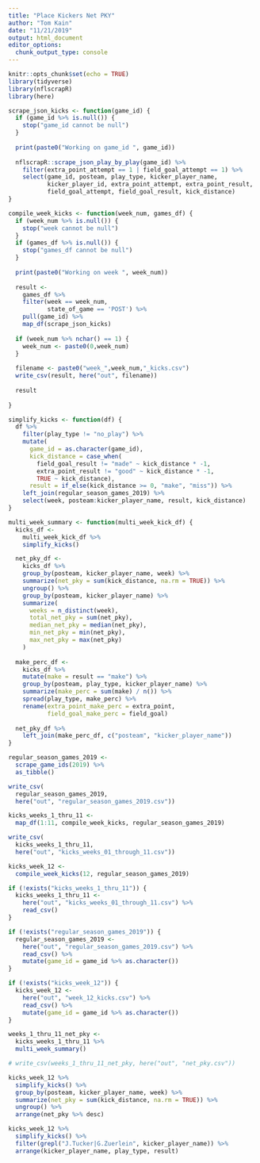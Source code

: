 ```yaml
---
title: "Place Kickers Net PKY"
author: "Tom Kain"
date: "11/21/2019"
output: html_document
editor_options: 
  chunk_output_type: console
---
```


```r
knitr::opts_chunk$set(echo = TRUE)
library(tidyverse)
library(nflscrapR)
library(here)
```

```r
scrape_json_kicks <- function(game_id) {
  if (game_id %>% is.null()) {
    stop("game_id cannot be null")
  }
  
  print(paste0("Working on game_id ", game_id))
  
  nflscrapR::scrape_json_play_by_play(game_id) %>% 
    filter(extra_point_attempt == 1 | field_goal_attempt == 1) %>% 
    select(game_id, posteam, play_type, kicker_player_name,
           kicker_player_id, extra_point_attempt, extra_point_result,
           field_goal_attempt, field_goal_result, kick_distance)
}

compile_week_kicks <- function(week_num, games_df) {
  if (week_num %>% is.null()) {
    stop("week cannot be null")
  }
  if (games_df %>% is.null()) {
    stop("games_df cannot be null")
  }
  
  print(paste0("Working on week ", week_num))
  
  result <- 
    games_df %>% 
    filter(week == week_num,
           state_of_game == 'POST') %>% 
    pull(game_id) %>% 
    map_df(scrape_json_kicks)
  
  if (week_num %>% nchar() == 1) {
    week_num <- paste0(0,week_num)
  }
  
  filename <- paste0("week_",week_num,"_kicks.csv")
  write_csv(result, here("out", filename))
  
  result
  
}

simplify_kicks <- function(df) {
  df %>% 
    filter(play_type != "no_play") %>% 
    mutate(
      game_id = as.character(game_id),
      kick_distance = case_when(
        field_goal_result != "made" ~ kick_distance * -1,
        extra_point_result != "good" ~ kick_distance * -1,
        TRUE ~ kick_distance),
      result = if_else(kick_distance >= 0, "make", "miss")) %>% 
    left_join(regular_season_games_2019) %>% 
    select(week, posteam:kicker_player_name, result, kick_distance)
}

multi_week_summary <- function(multi_week_kick_df) {
  kicks_df <-
    multi_week_kick_df %>% 
    simplify_kicks()

  net_pky_df <- 
    kicks_df %>% 
    group_by(posteam, kicker_player_name, week) %>% 
    summarize(net_pky = sum(kick_distance, na.rm = TRUE)) %>% 
    ungroup() %>% 
    group_by(posteam, kicker_player_name) %>% 
    summarize(
      weeks = n_distinct(week),
      total_net_pky = sum(net_pky),
      median_net_pky = median(net_pky),
      min_net_pky = min(net_pky),
      max_net_pky = max(net_pky)
    )
  
  make_perc_df <- 
    kicks_df %>% 
    mutate(make = result == "make") %>% 
    group_by(posteam, play_type, kicker_player_name) %>% 
    summarize(make_perc = sum(make) / n()) %>% 
    spread(play_type, make_perc) %>% 
    rename(extra_point_make_perc = extra_point,
           field_goal_make_perc = field_goal)
  
  net_pky_df %>% 
    left_join(make_perc_df, c("posteam", "kicker_player_name"))
}
```

```r
regular_season_games_2019 <- 
  scrape_game_ids(2019) %>% 
  as_tibble()

write_csv(
  regular_season_games_2019, 
  here("out", "regular_season_games_2019.csv"))

kicks_weeks_1_thru_11 <- 
  map_df(1:11, compile_week_kicks, regular_season_games_2019)

write_csv(
  kicks_weeks_1_thru_11, 
  here("out", "kicks_weeks_01_through_11.csv"))

kicks_week_12 <-
  compile_week_kicks(12, regular_season_games_2019)
```

```r
if (!exists("kicks_weeks_1_thru_11")) {
  kicks_weeks_1_thru_11 <- 
    here("out", "kicks_weeks_01_through_11.csv") %>% 
    read_csv()
}

if (!exists("regular_season_games_2019")) {
  regular_season_games_2019 <-
    here("out", "regular_season_games_2019.csv") %>% 
    read_csv() %>% 
    mutate(game_id = game_id %>% as.character())
}

if (!exists("kicks_week_12")) {
  kicks_week_12 <-
    here("out", "week_12_kicks.csv") %>% 
    read_csv() %>% 
    mutate(game_id = game_id %>% as.character())
}
```

```r
weeks_1_thru_11_net_pky <-
  kicks_weeks_1_thru_11 %>% 
  multi_week_summary()

# write_csv(weeks_1_thru_11_net_pky, here("out", "net_pky.csv"))
```

```r
kicks_week_12 %>% 
  simplify_kicks() %>%
  group_by(posteam, kicker_player_name, week) %>% 
  summarize(net_pky = sum(kick_distance, na.rm = TRUE)) %>% 
  ungroup() %>% 
  arrange(net_pky %>% desc)

kicks_week_12 %>% 
  simplify_kicks() %>% 
  filter(grepl("J.Tucker|G.Zuerlein", kicker_player_name)) %>% 
  arrange(kicker_player_name, play_type, result)
  
```